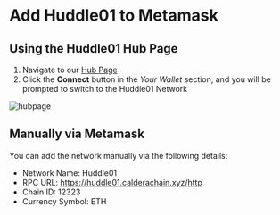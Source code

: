 # Add Huddle01 to Metamask
## Using the Huddle01 Hub Page
1. Navigate to our [Hub Page](https://huddle01.hub.caldera.xyz) 
2. Click the 
**Connect** button in the *Your Wallet* section, and you will be prompted to switch to the Huddle01 Network

![hubpage](../images/hub.png)

## Manually via Metamask
You can add the network manually via the following details:
- Network Name: Huddle01
- RPC URL: https://huddle01.calderachain.xyz/http
- Chain ID: 12323
- Currency Symbol: ETH
